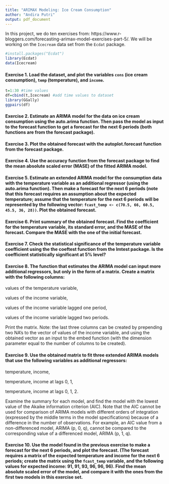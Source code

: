 ---
title: "ARIMAX Modeling: Ice Cream Consumption"
author: "Andira Putri"
output: pdf_document
---

In this project, we do ten exercises from: https://www.r-bloggers.com/forecasting-arimax-model-exercises-part-5/. We will be working on the `Icecream` data set from the `Ecdat` package.

```{r,message=FALSE}
#install.packages("Ecdat")
library(Ecdat)
data(Icecream)
```

#### Exercise 1. Load the dataset, and plot the variables `cons` (ice cream consumption), `temp` (temperature), and `income`.

```{r}
t=1:30 #time values
df=cbind(t,Icecream) #add time values to dataset
library(GGally)
ggpairs(df)
```

#### Exercise 2. Estimate an ARIMA model for the data on ice cream consumption using the auto.arima function. Then pass the model as input to the forecast function to get a forecast for the next 6 periods (both functions are from the forecast package).

#### Exercise 3. Plot the obtained forecast with the autoplot.forecast function from the forecast package.

#### Exercise 4. Use the accuracy function from the forecast package to find the mean absolute scaled error (MASE) of the fitted ARIMA model.

#### Exercise 5. Estimate an extended ARIMA model for the consumption data with the temperature variable as an additional regressor (using the auto.arima function). Then make a forecast for the next 6 periods (note that this forecast requires an assumption about the expected temperature; assume that the temperature for the next 6 periods will be represented by the following vector: `fcast_temp <- c(70.5, 66, 60.5, 45.5, 36, 28))`. Plot the obtained forecast.

#### Exercise 6. Print summary of the obtained forecast. Find the coefficient for the temperature variable, its standard error, and the MASE of the forecast. Compare the MASE with the one of the initial forecast.

#### Exercise 7. Check the statistical significance of the temperature variable coefficient using the the coeftest function from the lmtest package. Is the coefficient statistically significant at 5% level?

#### Exercise 8. The function that estimates the ARIMA model can input more additional regressors, but only in the form of a matrix. Create a matrix with the following columns:

values of the temperature variable,

values of the income variable,

values of the income variable lagged one period,

values of the income variable lagged two periods.

Print the matrix. Note: the last three columns can be created by prepending two NA's to the vector of values of the income variable, and using the obtained vector as an input to the embed function (with the dimension parameter equal to the number of columns to be created).

#### Exercise 9. Use the obtained matrix to fit three extended ARIMA models that use the following variables as additional regressors:

temperature, income,

temperature, income at lags 0, 1,

temperature, income at lags 0, 1, 2.

Examine the summary for each model, and find the model with the lowest value of the Akaike information criterion (AIC). Note that the AIC cannot be used for comparison of ARIMA models with different orders of integration (expressed by the middle terms in the model specifications) because of a difference in the number of observations. For example, an AIC value from a non-differenced model, ARIMA (p, 0, q), cannot be compared to the corresponding value of a differenced model, ARIMA (p, 1, q).

#### Exercise 10. Use the model found in the previous exercise to make a forecast for the next 6 periods, and plot the forecast. (The forecast requires a matrix of the expected temperature and income for the next 6 periods; create the matrix using the `fcast_temp` variable, and the following values for expected income: 91, 91, 93, 96, 96, 96). Find the mean absolute scaled error of the model, and compare it with the ones from the first two models in this exercise set.


